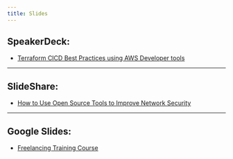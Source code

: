 ```yaml
---
title: Slides
---
```


## SpeakerDeck:

- [Terraform CICD Best Practices using AWS Developer tools](https://speakerdeck.com/mhmdio/terraform-cicd-best-practices)

---

## SlideShare:

- [How to Use Open Source Tools to Improve Network Security](https://www.slideshare.net/MohammedAlmusaddar/how-to-use-open-source-tools-to-improve-network-security)

---

## Google Slides:

- [Freelancing Training Course](https://drive.google.com/drive/folders/14q1wsSUq7eS_zJxUqpDftLPFkarNrEPR?usp=sharing)
